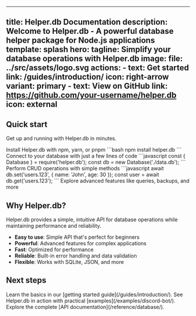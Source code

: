 
---
title: Helper.db Documentation
description: Welcome to Helper.db - A powerful database helper package for Node.js applications
template: splash
hero:
  tagline: Simplify your database operations with Helper.db
  image:
    file: ../src/assets/logo.svg
  actions:
    - text: Get started
      link: /guides/introduction/
      icon: right-arrow
      variant: primary
    - text: View on GitHub
      link: https://github.com/your-username/helper.db
      icon: external
---


## Quick start

Get up and running with Helper.db in minutes.

<CardGrid stagger>
  <Card title="Installation" icon="rocket">
    Install Helper.db with npm, yarn, or pnpm
    ```bash
    npm install helper.db
    ```
  </Card>
  <Card title="Simple Setup" icon="setting">
    Connect to your database with just a few lines of code
    ```javascript
    const { Database } = require('helper.db');
    const db = new Database('./data.db');
    ```
  </Card>
  <Card title="Easy Operations" icon="document">
    Perform CRUD operations with simple methods
    ```javascript
    await db.set('users.123', { name: 'John', age: 30 });
    const user = await db.get('users.123');
    ```
  </Card>
  <Card title="Advanced Features" icon="star">
    Explore advanced features like queries, backups, and more
  </Card>
</CardGrid>

## Why Helper.db?

Helper.db provides a simple, intuitive API for database operations while maintaining performance and reliability.

- **Easy to use**: Simple API that's perfect for beginners
- **Powerful**: Advanced features for complex applications  
- **Fast**: Optimized for performance
- **Reliable**: Built-in error handling and data validation
- **Flexible**: Works with SQLite, JSON, and more

## Next steps

<CardGrid>
  <Card title="Read the guide" icon="open-book">
    Learn the basics in our [getting started guide](/guides/introduction/).
  </Card>
  <Card title="Browse examples" icon="laptop">
    See Helper.db in action with practical [examples](/examples/discord-bot/).
  </Card>
  <Card title="API reference" icon="setting">
    Explore the complete [API documentation](/reference/database/).
  </Card>
</CardGrid>
